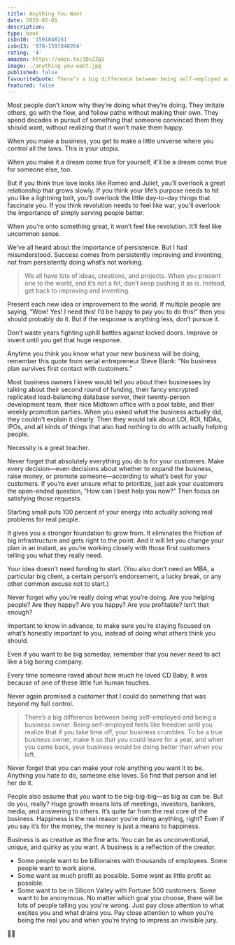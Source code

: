 ```yaml
---
title: Anything You Want
date: 2020-05-01
description:
type: book
isbn10: '1591848261'
isbn13: '978-1591848264'
rating: '4'
amazon: https://amzn.to/3DsZZgS
image: ./anything-you-want.jpg
published: false
favouriteQuote: There’s a big difference between being self-employed and being a business owner. Being self-employed feels like freedom until you realize that if you take time off, your business crumbles. To be a true business owner, make it so that you could leave for a year, and when you came back, your business would be doing better than when you left.
featured: false
---
```


Most people don’t know why they’re doing what they’re doing. They imitate others, go with the flow, and follow paths without making their own. They spend decades in pursuit of something that someone convinced them they should want, without realizing that it won’t make them happy.

When you make a business, you get to make a little universe where you control all the laws. This is your utopia.

When you make it a dream come true for yourself, it’ll be a dream come true for someone else, too.

But if you think true love looks like Romeo and Juliet, you’ll overlook a great relationship that grows slowly. If you think your life’s purpose needs to hit you like a lightning bolt, you’ll overlook the little day-to-day things that fascinate you. If you think revolution needs to feel like war, you’ll overlook the importance of simply serving people better.

When you’re onto something great, it won’t feel like revolution. It’ll feel like uncommon sense.

We’ve all heard about the importance of persistence. But I had misunderstood. Success comes from persistently improving and inventing, not from persistently doing what’s not working.

> We all have lots of ideas, creations, and projects. When you present one to the world, and it’s not a hit, don’t keep pushing it as is. Instead, get back to improving and inventing.

Present each new idea or improvement to the world. If multiple people are saying, “Wow! Yes! I need this! I’d be happy to pay you to do this!” then you should probably do it. But if the response is anything less, don’t pursue it.

Don’t waste years fighting uphill battles against locked doors. Improve or invent until you get that huge response.

Anytime you think you know what your new business will be doing, remember this quote from serial entrepreneur Steve Blank: “No business plan survives first contact with customers.”

Most business owners I knew would tell you about their businesses by talking about their second round of funding, their fancy encrypted replicated load-balancing database server, their twenty-person development team, their nice Midtown office with a pool table, and their weekly promotion parties. When you asked what the business actually did, they couldn't explain it clearly. Then they would talk about LOI, ROI, NDAs, IPOs, and all kinds of things that also had nothing to do with actually helping people.

Necessity is a great teacher.

Never forget that absolutely everything you do is for your customers. Make every decision—even decisions about whether to expand the business, raise money, or promote someone—according to what’s best for your customers. If you’re ever unsure what to prioritize, just ask your customers the open-ended question, “How can I best help you now?” Then focus on satisfying those requests.

Starting small puts 100 percent of your energy into actually solving real problems for real people.

It gives you a stronger foundation to grow from. It eliminates the friction of big infrastructure and gets right to the point. And it will let you change your plan in an instant, as you’re working closely with those first customers telling you what they really need.

Your idea doesn't need funding to start. (You also don’t need an MBA, a particular big client, a certain person’s endorsement, a lucky break, or any other common excuse not to start.)

Never forget why you’re really doing what you’re doing. Are you helping people? Are they happy? Are you happy? Are you profitable? Isn’t that enough?

Important to know in advance, to make sure you’re staying focused on what’s honestly important to you, instead of doing what others think you should.

Even if you want to be big someday, remember that you never need to act like a big boring company.

Every time someone raved about how much he loved CD Baby, it was because of one of these little fun human touches.

Never again promised a customer that I could do something that was beyond my full control.

> There’s a big difference between being self-employed and being a business owner. Being self-employed feels like freedom until you realize that if you take time off, your business crumbles. To be a true business owner, make it so that you could leave for a year, and when you came back, your business would be doing better than when you left.

Never forget that you can make your role anything you want it to be. Anything you hate to do, someone else loves. So find that person and let her do it.

People also assume that you want to be big-big-big—as big as can be. But do you, really? Huge growth means lots of meetings, investors, bankers, media, and answering to others. It’s quite far from the real core of the business. Happiness is the real reason you’re doing anything, right? Even if you say it’s for the money, the money is just a means to happiness.

Business is as creative as the fine arts. You can be as unconventional, unique, and quirky as you want. A business is a reflection of the creator.
- Some people want to be billionaires with thousands of employees. Some people want to work alone.
- Some want as much profit as possible. Some want as little profit as possible.
- Some want to be in Silicon Valley with Fortune 500 customers. Some want to be anonymous. No matter which goal you choose, there will be lots of people telling you you're wrong. Just pay close attention to what excites you and what drains you. Pay close attention to when you’re being the real you and when you’re trying to impress an invisible jury.


🧘‍♂️